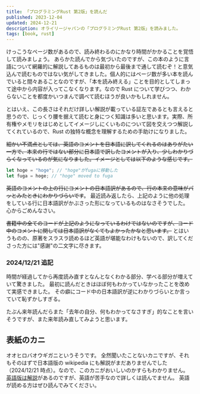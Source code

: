 ```yaml
---
title: 「プログラミングRust 第2版」を読んだ
published: 2023-12-04
updated: 2024-12-21
description: オライリージャパンの「プログラミングRust 第2版」を読みました。
tags: [book, rust]
---
```



けっこうなページ数があるので、読み終わるのにかなり時間がかかることを覚悟して読みましょう。
あらかた読んでから気づいたのですが、この本のように言語について網羅的に解説してあるものは最初から最後まで通して読むぞ！と意気込んで読むものではない気がしてきました。個人的にはページ数が多い本を読んでいると間々あることなのですが、「本を読み終える」ことを目的としてしまって途中から内容が入ってこなくなります。なので Rust について学びつつ、わからないことを都度かいつまんで調べて読むほうが良いかもしれません。

とはいえ、この長さはそれだけ詳しい解説が載っている証左であるとも言えると思うので、じっくり腰を据えて読むと身につく知識は多いと思います。実際、所有権やメモリをはじめとしてイメージしにくいものについて図を交えつつ解説してくれているので、Rust の独特な概念を理解するための手助けになりました。

~~細かい不満点としては、英語のコメントを日本語に訳してくれるのはありがたい一方で、本来の行ではない部分に日本語で訳したコメントが入り、少しわかりづらくなっているのが気になりました。イメージとしては以下のような感じです。~~

```rust
let hoge = "hoge"; // "hoge"がfugaに移動した
let fuga = hoge; // "hoge" moved to fuga
```

~~英語のコメントの上の行にコメントの日本語訳があるので、行の本来の意味がパッとみたときにわかりづらいです~~。
最近読み返したら、上記のように他の処理をしている行に日本語訳がかぶさった形になっているものはなさそうでした。
心からごめんなさい。

~~書籍中の全てのコードが上記のようになっているわけではないのですが、コード中のコメントに関しては日本語訳がなくてもよかったかなと思います。~~
とはいうものの、原著をスラスラ読めるほど英語が堪能なわけもないので、訳してくださった方には"感謝"の二文字に尽きます。

### 2024/12/21 追記

時間が経過してから再度読み直すとなんとなくわかる部分、学べる部分が増えていて驚きました。
最初に読んだときはほぼ何もわかっていなかったことを改めて実感できました。
その癖にコード中の日本語訳が逆にわかりづらいとか言っていて恥ずかしすぎる。

たぶん来年読んだらまた「去年の自分、何もわかってなさすぎ」的なことを言いそうですが、また来年読み直してみようと思います。

## 表紙のカニ

オオヒロバオウギガニというそうです。
全然聞いたことないカニですが、それもそのはずで日本語版の wikipedia にも解説がまだありませんでした（2024/12/21 時点）。なので、このカニがおいしいのかすらもわかりません。
[英語版は解説](https://en.wikipedia.org/wiki/Xantho_hydrophilus)があるのですが、英語が苦手なので詳しくは読んでません。
英語が読める方はぜひ読んでみてください。
